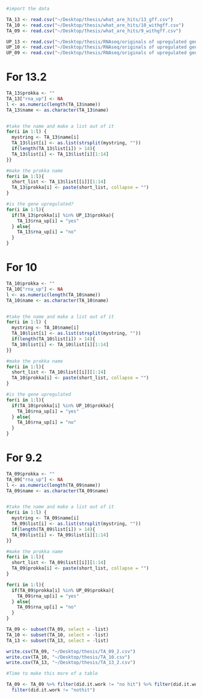 


```r
#import the data

TA_13 <- read.csv("~/Desktop/thesis/what_are_hits/13_gff.csv")
TA_10 <- read.csv("~/Desktop/thesis/what_are_hits/10_withgff.csv")
TA_09 <- read.csv("~/Desktop/thesis/what_are_hits/9_withgff.csv")

UP_13 <- read.csv("~/Desktop/thesis/RNAseq/originals of upregulated genes/13.2_UP_Genes.csv")
UP_10 <- read.csv("~/Desktop/thesis/RNAseq/originals of upregulated genes/10_UP_Genes.csv")
UP_09 <- read.csv("~/Desktop/thesis/RNAseq/originals of upregulated genes/9.2_UP_Genes.csv")
```




# For 13.2

```r
TA_13$prokka <- ""
TA_13["rna_up"] <- NA
l <- as.numeric(length(TA_13$name))
TA_13$name <- as.character(TA_13$name)


#take the name and make a list out of it
for(i in 1:l) {
  mystring <- TA_13$name[i]
  TA_13$list[i] <- as.list(strsplit(mystring, ""))
  if(length(TA_13$list[i]) > 14){
  TA_13$list[i] <- TA_13$list[i][1:14]
}}

#make the prokka name
for(i in 1:l){
  short_list <- TA_13$list[[i]][1:14]
  TA_13$prokka[i] <- paste(short_list, collapse = "")
}
```

```r
#is the gene upregulated?
for(i in 1:l){
  if(TA_13$prokka[i] %in% UP_13$prokka){
    TA_13$rna_up[i] = "yes"
  } else{
    TA_13$rna_up[i] = "no"
  }
}
```

# For 10

```r
TA_10$prokka <- ""
TA_10["rna_up"] <- NA
l <- as.numeric(length(TA_10$name))
TA_10$name <- as.character(TA_10$name)


#take the name and make a list out of it
for(i in 1:l) {
  mystring <- TA_10$name[i]
  TA_10$list[i] <- as.list(strsplit(mystring, ""))
  if(length(TA_10$list[i]) > 14){
  TA_10$list[i] <- TA_10$list[i][1:14]
}}

#make the prokka name
for(i in 1:l){
  short_list <- TA_10$list[[i]][1:14]
  TA_10$prokka[i] <- paste(short_list, collapse = "")
}
```

```r
#is the gene upregulated
for(i in 1:l){
  if(TA_10$prokka[i] %in% UP_10$prokka){
    TA_10$rna_up[i] = "yes"
  } else{
    TA_10$rna_up[i] = "no"
  }
}
```



# For 9.2

```r
TA_09$prokka <- ""
TA_09["rna_up"] <- NA
l <- as.numeric(length(TA_09$name))
TA_09$name <- as.character(TA_09$name)


#take the name and make a list out of it
for(i in 1:l) {
  mystring <- TA_09$name[i]
  TA_09$list[i] <- as.list(strsplit(mystring, ""))
  if(length(TA_09$list[i]) > 14){
  TA_09$list[i] <- TA_09$list[i][1:14]
}}

#make the prokka name
for(i in 1:l){
  short_list <- TA_09$list[[i]][1:14]
  TA_09$prokka[i] <- paste(short_list, collapse = "")
}
```

```r
for(i in 1:l){
  if(TA_09$prokka[i] %in% UP_09$prokka){
    TA_09$rna_up[i] = "yes"
  } else{
    TA_09$rna_up[i] = "no"
  }
}
```

```r
TA_09 <- subset(TA_09, select = -list)
TA_10 <- subset(TA_10, select = -list)
TA_13 <- subset(TA_13, select = -list)
```

```r
write.csv(TA_09, "~/Desktop/thesis/TA_09_2.csv")
write.csv(TA_10, "~/Desktop/thesis/TA_10.csv")
write.csv(TA_13, "~/Desktop/thesis/TA_13_2.csv")

```


```r
#Time to make this more of a table

TA_09 <- TA_09 %>% filter(did.it.work != "no hit") %>% filter(did.it.work != "nohit") %>% 
  filter(did.it.work != "nothit")

```

